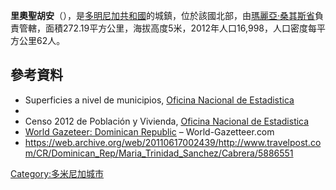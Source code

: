 '''里奧聖胡安'''（{{lang-es|Río San Juan}}），是[[多明尼加共和國|多明尼加共和國]]的城鎮，位於該國北部，由[[瑪麗亞·桑其斯省|瑪麗亞·桑其斯省]]負責管轄，面積272.19平方公里，海拔高度5米，2012年人口16,998，人口密度每平方公里62人。

==參考資料==
*Superficies a nivel de municipios, [https://web.archive.org/web/20090417021712/http://one.gob.do/index.php?option=com_content&task=view&id=63&Itemid=283 Oficina Nacional de Estadistica]
*{{cite book
  | last = De la Fuente
  | first = Santiago
  | title = Geografía Dominicana
  | publisher = Editora Colegial Quisqueyana
  | date = 1976
  | location = Santo Domingo, Dominican Republic
  | language = es}}
*Censo 2012 de Población y Vivienda, [http://one.gob.do/ Oficina Nacional de Estadistica]
*[https://archive.is/20121204181725/http://world-gazetteer.com/wg.php?x=&men=gcis&lng=en&des=wg&geo=-65&srt=npan&col=abcdefghinoq&msz=1500&pt=c&va=x World Gazeteer: Dominican Republic] – World-Gazetteer.com
*https://web.archive.org/web/20110617002439/http://www.travelpost.com/CR/Dominican_Rep/Maria_Trinidad_Sanchez/Cabrera/5886551

{{DominicanRepublic-geo-stub}}
[[Category:多米尼加城市|Category:多米尼加城市]]
